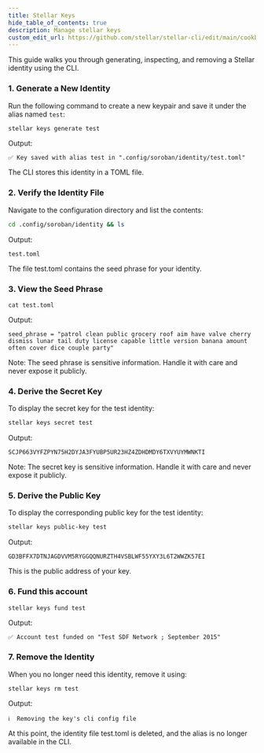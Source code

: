 ```yaml
---
title: Stellar Keys
hide_table_of_contents: true
description: Manage stellar keys
custom_edit_url: https://github.com/stellar/stellar-cli/edit/main/cookbook/stellar-keys.mdx
---
```


This guide walks you through generating, inspecting, and removing a Stellar identity using the CLI.

### 1. Generate a New Identity

Run the following command to create a new keypair and save it under the alias named `test`:

```bash
stellar keys generate test
```

Output:

```
✅ Key saved with alias test in ".config/soroban/identity/test.toml"
```

The CLI stores this identity in a TOML file.

### 2. Verify the Identity File

Navigate to the configuration directory and list the contents:

```bash
cd .config/soroban/identity && ls
```

Output:

```
test.toml
```

The file test.toml contains the seed phrase for your identity.

### 3. View the Seed Phrase

```
cat test.toml
```

Output:

```
seed_phrase = "patrol clean public grocery roof aim have valve cherry dismiss lunar tail duty license capable little version banana amount often cover dice couple party"
```

Note: The seed phrase is sensitive information. Handle it with care and never expose it publicly.

### 4. Derive the Secret Key

To display the secret key for the test identity:

```bash
stellar keys secret test
```

Output:

```
SCJP663VYFZPYN75H2DYJA3FYUBP5UR23HZ4ZDHDMDY6TXVYUYMWNKTI
```

Note: The secret key is sensitive information. Handle it with care and never expose it publicly.

### 5. Derive the Public Key

To display the corresponding public key for the test identity:

```bash
stellar keys public-key test
```

Output:

```
GD3BFFX7DTNJAGDVVM5RYGGQQNURZTH4VSBLWF55YXY3L6T2WWZK57EI
```

This is the public address of your key.

### 6. Fund this account

```bash
stellar keys fund test
```

Output:

```
✅ Account test funded on "Test SDF Network ; September 2015"
```

### 7. Remove the Identity

When you no longer need this identity, remove it using:

```
stellar keys rm test
```

Output:

```
ℹ️  Removing the key's cli config file
```

At this point, the identity file test.toml is deleted, and the alias is no longer available in the CLI.
